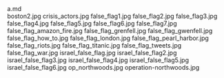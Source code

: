     
<div className="w-full md:max-w-[80rem] float-right italic">
	<MD_a_md />
	a.md
</div>
<PopImage className="w-full sm:max-w-[50vw] md:max-w-md float-right sm:m-1 sm:ml-4" src={JPG_boston2_jpg} width={384} alt="boston2.jpg">
	boston2.jpg
</PopImage>
<PopImage className="w-full sm:max-w-[50vw] md:max-w-md float-left sm:m-1 sm:mr-4" src={JPG_crisis_actors_jpg} width={384} alt="crisis_actors.jpg">
	crisis_actors.jpg
</PopImage>
<PopImage className="w-full sm:max-w-[50vw] md:max-w-md float-right sm:m-1 sm:ml-4" src={JPG_false_flag1_jpg} width={384} alt="false_flag1.jpg">
	false_flag1.jpg
</PopImage>
<PopImage className="w-full sm:max-w-[50vw] md:max-w-md float-left sm:m-1 sm:mr-4" src={JPG_false_flag2_jpg} width={384} alt="false_flag2.jpg">
	false_flag2.jpg
</PopImage>
<PopImage className="w-full sm:max-w-[50vw] md:max-w-md float-right sm:m-1 sm:ml-4" src={JPG_false_flag3_jpg} width={384} alt="false_flag3.jpg">
	false_flag3.jpg
</PopImage>
<PopImage className="w-full sm:max-w-[50vw] md:max-w-md float-left sm:m-1 sm:mr-4" src={JPG_false_flag4_jpg} width={384} alt="false_flag4.jpg">
	false_flag4.jpg
</PopImage>
<PopImage className="w-full sm:max-w-[50vw] md:max-w-md float-right sm:m-1 sm:ml-4" src={JPG_false_flag5_jpg} width={384} alt="false_flag5.jpg">
	false_flag5.jpg
</PopImage>
<PopImage className="w-full sm:max-w-[50vw] md:max-w-md float-left sm:m-1 sm:mr-4" src={JPG_false_flag6_jpg} width={384} alt="false_flag6.jpg">
	false_flag6.jpg
</PopImage>
<PopImage className="w-full sm:max-w-[50vw] md:max-w-md float-right sm:m-1 sm:ml-4" src={JPG_false_flag7_jpg} width={384} alt="false_flag7.jpg">
	false_flag7.jpg
</PopImage>
<PopImage className="w-full sm:max-w-[50vw] md:max-w-md float-left sm:m-1 sm:mr-4" src={JPG_false_flag_amazon_fire_jpg} width={384} alt="false_flag_amazon_fire.jpg">
	false_flag_amazon_fire.jpg
</PopImage>
<PopImage className="w-full sm:max-w-[50vw] md:max-w-md float-right sm:m-1 sm:ml-4" src={JPG_false_flag_grenfell_jpg} width={384} alt="false_flag_grenfell.jpg">
	false_flag_grenfell.jpg
</PopImage>
<PopImage className="w-full sm:max-w-[50vw] md:max-w-md float-left sm:m-1 sm:mr-4" src={JPG_false_flag_gwenfell_jpg} width={384} alt="false_flag_gwenfell.jpg">
	false_flag_gwenfell.jpg
</PopImage>
<PopImage className="w-full sm:max-w-[50vw] md:max-w-md float-right sm:m-1 sm:ml-4" src={JPG_false_flag_how_to_jpg} width={384} alt="false_flag_how_to.jpg">
	false_flag_how_to.jpg
</PopImage>
<PopImage className="w-full sm:max-w-[50vw] md:max-w-md float-left sm:m-1 sm:mr-4" src={JPG_false_flag_london_jpg} width={384} alt="false_flag_london.jpg">
	false_flag_london.jpg
</PopImage>
<PopImage className="w-full sm:max-w-[50vw] md:max-w-md float-right sm:m-1 sm:ml-4" src={JPG_false_flag_pearl_harbor_jpg} width={384} alt="false_flag_pearl_harbor.jpg">
	false_flag_pearl_harbor.jpg
</PopImage>
<PopImage className="w-full sm:max-w-[50vw] md:max-w-md float-left sm:m-1 sm:mr-4" src={JPG_false_flag_riots_jpg} width={384} alt="false_flag_riots.jpg">
	false_flag_riots.jpg
</PopImage>
<PopImage className="w-full sm:max-w-[50vw] md:max-w-md float-right sm:m-1 sm:ml-4" src={JPG_false_flag_titanic_jpg} width={384} alt="false_flag_titanic.jpg">
	false_flag_titanic.jpg
</PopImage>
<PopImage className="w-full sm:max-w-[50vw] md:max-w-md float-left sm:m-1 sm:mr-4" src={JPG_false_flag_tweets_jpg} width={384} alt="false_flag_tweets.jpg">
	false_flag_tweets.jpg
</PopImage>
<PopImage className="w-full sm:max-w-[50vw] md:max-w-md float-right sm:m-1 sm:ml-4" src={JPG_false_flag_war_jpg} width={384} alt="false_flag_war.jpg">
	false_flag_war.jpg
</PopImage>
<PopImage className="w-full sm:max-w-[50vw] md:max-w-md float-left sm:m-1 sm:mr-4" src={JPG_israel_false_flag_jpg} width={384} alt="israel_false_flag.jpg">
	israel_false_flag.jpg
</PopImage>
<PopImage className="w-full sm:max-w-[50vw] md:max-w-md float-right sm:m-1 sm:ml-4" src={JPG_israel_false_flag2_jpg} width={384} alt="israel_false_flag2.jpg">
	israel_false_flag2.jpg
</PopImage>
<PopImage className="w-full sm:max-w-[50vw] md:max-w-md float-left sm:m-1 sm:mr-4" src={JPG_israel_false_flag3_jpg} width={384} alt="israel_false_flag3.jpg">
	israel_false_flag3.jpg
</PopImage>
<PopImage className="w-full sm:max-w-[50vw] md:max-w-md float-right sm:m-1 sm:ml-4" src={JPG_israel_false_flag4_jpg} width={384} alt="israel_false_flag4.jpg">
	israel_false_flag4.jpg
</PopImage>
<PopImage className="w-full sm:max-w-[50vw] md:max-w-md float-left sm:m-1 sm:mr-4" src={JPG_israel_false_flag5_jpg} width={384} alt="israel_false_flag5.jpg">
	israel_false_flag5.jpg
</PopImage>
<PopImage className="w-full sm:max-w-[50vw] md:max-w-md float-right sm:m-1 sm:ml-4" src={JPG_israel_false_flag6_jpg} width={384} alt="israel_false_flag6.jpg">
	israel_false_flag6.jpg
</PopImage>
<PopImage className="w-full sm:max-w-[50vw] md:max-w-md float-left sm:m-1 sm:mr-4" src={JPG_op_northwoods_jpg} width={384} alt="op_northwoods.jpg">
	op_northwoods.jpg
</PopImage>
<PopImage className="w-full sm:max-w-[50vw] md:max-w-md float-right sm:m-1 sm:ml-4" src={JPG_operation_northwoods_jpg} width={384} alt="operation-northwoods.jpg">
	operation-northwoods.jpg
</PopImage>
